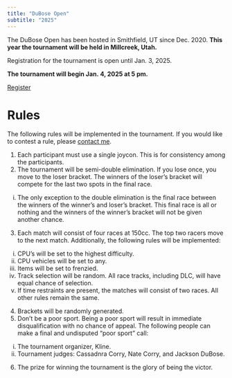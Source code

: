 ```yaml
---
title: "DuBose Open"
subtitle: "2025"
---
```


The DuBose Open has been hosted in Smithfield, UT since Dec. 2020. **This year the tournament will be held in Millcreek, Utah.**

Registration for the tournament is open until Jan. 3, 2025.

**The tournament will begin Jan. 4, 2025 at 5 pm.** 

[Register](https://forms.gle/UyZ2MeYxfYnQi2pc9){.btn .btn-outline-primary .btn role="button" data-toggle="tooltip" title="Register for the tournament"}

# Rules

The following rules will be implemented in the tournament. If you would like to contest a rule, please [contact me](mailto:kline.dubose@hotmail.com).

1. Each participant must use a single joycon. This is for consistency among the participants.
2. The tournament will be semi-double elimination. If you lose once, you move to the loser bracket. The winners of the loser’s bracket will compete for the last two spots in the final race. 
  i) The only exception to the double elimination is the final race between the winners of the winner’s and loser’s bracket. This final race is all or nothing and the winners of the winner’s bracket will not be given another chance.
3. Each match will consist of four races at 150cc. The top two racers move to the next match. Additionally, the following rules will be implemented:
  i) CPU’s will be set to the highest difficulty.
  ii) CPU vehicles will be set to any.
  iii) Items will be set to frenzied.
  iv) Track selection will be random. All race tracks, including DLC, will have equal chance of selection.
  vi) If time restraints are present, the matches will consist of two races. All other rules remain the same. 
4. Brackets will be randomly generated.
5. Don’t be a poor sport. Being a poor sport will result in immediate disqualification with no chance of appeal. The following people can make a final and undisputed "poor sport" call:
  i) The tournament organizer, Kline.
  ii) Tournament judges: Cassadnra Corry, Nate Corry, and Jackson DuBose.
6. The prize for winning the tournament is the glory of being the victor.
